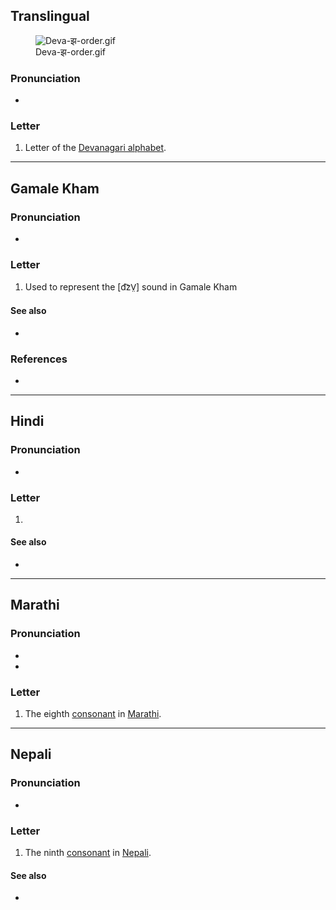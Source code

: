 {{character info}}
==Translingual==
[[File:Deva-झ-order.gif|thumb]]

===Pronunciation===
* {{IPA|mul|/dʑʱə/|/dʒʱə/|/dzʱə/}}

===Letter===
{{mul-Deva|jha}}

# Letter of the [[Devanagari alphabet]].

----

==Gamale Kham==

===Pronunciation===
* {{IPA|kgj|/d͡zə̤/}}

===Letter===
{{head|kgj|letter|tr=jha}}

# Used to represent the [d͡zV̤] sound in Gamale Kham

====See also====
* {{list:Devanagari script letters/kgj}}

===References===
* {{R:kgj:Wilde:2016}}

----

==Hindi==

===Pronunciation===
* {{hi-IPA|झ.}}

===Letter===
{{head|hi|letter}}

# {{n-g|the ninth [[consonant]] in [[Hindi]]}}

====See also====
* {{list:Devanagari script letters/hi}}

----

==Marathi==

===Pronunciation===
* {{IPA|mr|/dʑʱə/}}
* {{IPA|mr|/dzʱə/}}

===Letter===
{{head|mr|letter}}

# The eighth [[consonant]] in [[Marathi]].

----

==Nepali==

===Pronunciation===
* {{ne-IPA}}

===Letter===
{{head|ne|letter}}

# The ninth [[consonant]] in [[Nepali]].

====See also====
* {{list:Devanagari script letters/ne}}